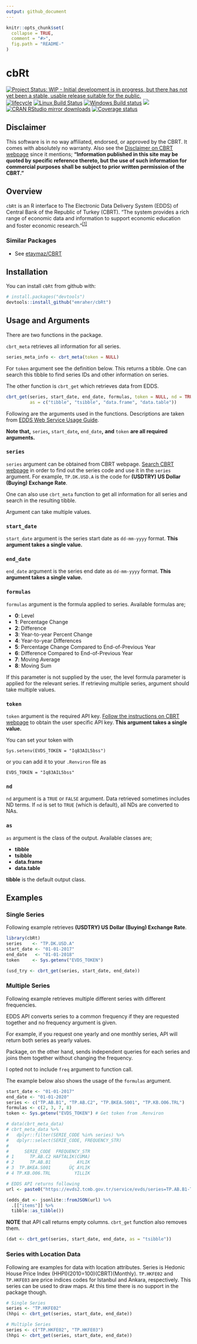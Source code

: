 ```yaml
---
output: github_document
---
```


<!-- README.md is generated from README.Rmd. Please edit that file -->

```r
knitr::opts_chunk$set(
  collapse = TRUE,
  comment = "#>",
  fig.path = "README-"
)
```

# cbRt
[![Project Status: WIP - Initial development is in progress, but there has not yet been a stable, usable release suitable for the public.](http://www.repostatus.org/badges/latest/wip.svg)](http://www.repostatus.org/#wip)
[![lifecycle](https://img.shields.io/badge/lifecycle-experimental-orange.svg)](https://www.tidyverse.org/lifecycle/#experimental)
[![Linux Build Status](https://travis-ci.org/emraher/cbRt.svg?branch=master)](https://travis-ci.org/emraher/cbRt)
[![Windows Build status](https://ci.appveyor.com/api/projects/status/i4g4anmhv22t959x?svg=true)](https://ci.appveyor.com/project/emraher/cbRt)
[![](http://www.r-pkg.org/badges/version/cbRt)](http://www.r-pkg.org/pkg/cbRt)
[![CRAN RStudio mirror downloads](http://cranlogs.r-pkg.org/badges/cbRt)](http://www.r-pkg.org/pkg/cbRt)
[![Coverage status](https://codecov.io/gh/emraher/cbRt/branch/master/graph/badge.svg)](https://codecov.io/github/emraher/cbRt?branch=master)

## Disclaimer

This software is in no way affiliated, endorsed, or approved by the CBRT. It comes with absolutely no warranty. Also see the [Disclaimer on CBRT webpage](http://www.tcmb.gov.tr/wps/wcm/connect/TCMB+EN/TCMB+EN/Footer+Menu/Disclaimer) since it mentions; **"Information published in this site may be quoted by specific reference thereto, but the use of such information for commercial purposes shall be subject to prior written permission of the CBRT."**

## Overview

`cbRt` is an R interface to The Electronic Data Delivery System (EDDS) of Central Bank of the Republic of Turkey (CBRT). "The system provides a rich range of economic data  and information to support economic education and foster economic research."<sup>[[1]](https://evds2.tcmb.gov.tr/help/videos/hakkindaEN.pdf)</sup>

### Similar Packages

* See [etaymaz/CBRT](https://github.com/etaymaz/CBRT)


## Installation

You can install `cbRt` from github with:

```r
# install.packages("devtools")
devtools::install_github("emraher/cbRt")
```
## Usage and Arguments

There are two functions in the package.

`cbrt_meta` retrieves all information for all series.

```r
series_meta_info <- cbrt_meta(token = NULL)
```

For `token` argument see the definition below. This returns a tibble. One can search this tibble to find series IDs and other information on series.


The other function is `cbrt_get` which retrieves data from EDDS.

```r
cbrt_get(series, start_date, end_date, formulas, token = NULL, nd = TRUE,
         as = c("tibble", "tsibble", "data.frame", "data.table"))
```

Following are the arguments used in the functions. Descriptions are taken from [EDDS Web Service Usage Guide](https://evds2.tcmb.gov.tr/help/videos/EVDS_Web_Service_Usage_Guide.pdf).

**Note that,** `series`**,** `start_date`**,** `end_date`**,** **and** `token` **are all required arguments.**

### `series`
`series` argument can be obtained from CBRT webpage. [Search CBRT webpage](https://evds2.tcmb.gov.tr) in order to find out the series code and use it in the `series` argument. For example, `TP.DK.USD.A` is the code for **(USDTRY) US Dollar (Buying) Exchange Rate**. 

One can also use `cbrt_meta` function to get all information for all series and search in the resulting tibble. 

Argument can take multiple values. 

### `start_date`
`start_date` argument is the series start date as `dd-mm-yyyy` format. **This argument takes a single value.**

### `end_date`
`end_date` argument is the series end date as `dd-mm-yyyy` format. **This argument takes a single value.**

### `formulas`
`formulas` argument is the formula applied to series. Available formulas are;

- **0**: Level
- **1**: Percentage Change
- **2**: Difference
- **3**: Year-to-year Percent Change
- **4**: Year-to-year Differences
- **5**: Percentage Change Compared to End-of-Previous Year
- **6**: Difference Compared to End-of-Previous Year
- **7**: Moving Average
- **8**: Moving Sum

If this parameter is not supplied by the user, the level formula parameter is applied for the relevant series. If retrieving multiple series, argument should take multiple values.

### `token`
`token` argument is the required API key. [Follow the instructions on CBRT webpage](https://evds2.tcmb.gov.tr/help/videos/EVDS_Web_Service_Usage_Guide.pdf) to obtain the user specific API key. **This argument takes a single value.** 

You can set your token with 

```
Sys.setenv(EVDS_TOKEN = "Iq83AIL5bss")
```

or you can add it to your `.Renviron` file as

```
EVDS_TOKEN = "Iq83AIL5bss"
```

### `nd`
`nd` argument is a `TRUE` or `FALSE` argument. Data retrieved sometimes includes ND terms. If `nd` is set to `TRUE` (which is default), all NDs are converted to NAs.

### `as`
`as` argument is the class of the output. Available classes are;

- **tibble** 
- **tsibble**
- **data.frame**
- **data.table**

**tibble** is the default output class.

## Examples
### Single Series

Following example retrieves **(USDTRY) US Dollar (Buying) Exchange Rate**. 

```r
library(cbRt)
series    <- "TP.DK.USD.A"
start_date <- "01-01-2017"
end_date   <- "01-01-2018"
token     <- Sys.getenv("EVDS_TOKEN")

(usd_try <- cbrt_get(series, start_date, end_date))
```

### Multiple Series

Following example retrieves multiple different series with different frequencies. 

EDDS API converts series to a common frequency if they are requested together and no frequency argument is given. 

For example, if you request one yearly and one monthly series, API will return both series as yearly values.

Package, on the other hand, sends independent queries for each series and joins them together without changing the frequency.

I opted not to include `freq` argument to function call.

The example below also shows the usage of the `formulas` argument.

```r
start_date <- "01-01-2017"
end_date <- "01-01-2020"
series <- c("TP.AB.B1", "TP.AB.C2", "TP.BKEA.S001", "TP.KB.O06.TRL")
formulas <- c(2, 3, 7, 8)
token <- Sys.getenv("EVDS_TOKEN") # Get token from .Renviron

# data(cbrt_meta_data)
# cbrt_meta_data %>% 
#   dplyr::filter(SERIE_CODE %in% series) %>% 
#   dplyr::select(SERIE_CODE, FREQUENCY_STR)
# 
#      SERIE_CODE  FREQUENCY_STR
# 1      TP.AB.C2 HAFTALIK(CUMA)
# 2      TP.AB.B1          AYLIK
# 3  TP.BKEA.S001       ÜÇ AYLIK
# 4 TP.KB.O06.TRL         YILLIK

# EDDS API returns following
url <- paste0("https://evds2.tcmb.gov.tr/service/evds/series=TP.AB.B1-TP.AB.C2-TP.BKEA.S001-TP.KB.O06.TRL&startDate=01-01-2017&endDate=01-01-2020&type=json&key=", token, "&formulas=2-3-7-8")

(edds_dat <- jsonlite::fromJSON(url) %>%
  .[["items"]] %>%
  tibble::as_tibble())
```


**NOTE** that API call returns empty columns. `cbrt_get` function also removes them.

```r
(dat <- cbrt_get(series, start_date, end_date, as = "tsibble"))
```

### Series with Location Data

Following are examples for data with location attributes. Series is Hedonic House Price Index (HHPI)(2010=100)(CBRT)(Monthly). `TP.HKFE02` and `TP.HKFE03` are price indices codes for Istanbul and Ankara, respectively. This series can be used to draw maps. At this time there is no support in the package though.

```r
# Single Series
series <- "TP.HKFE02"
(hhpi <- cbrt_get(series, start_date, end_date))
```
```r
# Multiple Series
series <- c("TP.HKFE02", "TP.HKFE03")
(hhpi <- cbrt_get(series, start_date, end_date))
```

